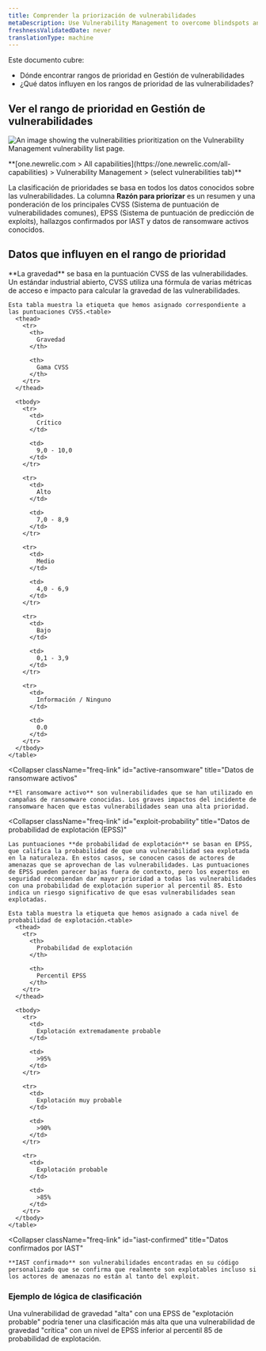 ```yaml
---
title: Comprender la priorización de vulnerabilidades
metaDescription: Use Vulnerability Management to overcome blindspots and assign remediation to developers as a security team.
freshnessValidatedDate: never
translationType: machine
---
```



Este documento cubre:

* Dónde encontrar rangos de prioridad en Gestión de vulnerabilidades
* ¿Qué datos influyen en los rangos de prioridad de las vulnerabilidades?

## Ver el rango de prioridad en Gestión de vulnerabilidades

<img
  title="Vulnerability Management prioritization"
  alt="An image showing the vulnerabilities prioritization on the Vulnerability Management vulnerability list page."
  src={vmPriority}
/>

<figcaption>
  <DoNotTranslate>
    **[one.newrelic.com > All capabilities](https://one.newrelic.com/all-capabilities) > Vulnerability Management > (select vulnerabilities tab)**
  </DoNotTranslate>
</figcaption>

La clasificación de prioridades se basa en todos los datos conocidos sobre las vulnerabilidades. La columna **Razón para priorizar** es un resumen y una ponderación de los principales CVSS (Sistema de puntuación de vulnerabilidades comunes), EPSS (Sistema de puntuación de predicción de exploits), hallazgos confirmados por IAST y datos de ransomware activos conocidos.

## Datos que influyen en el rango de prioridad

<CollapserGroup>
  <Collapser
    className="freq-link"
    id="severity"
    title="Datos de gravedad"
  >
    **La gravedad** se basa en la puntuación CVSS de las vulnerabilidades. Un estándar industrial abierto, CVSS utiliza una fórmula de varias métricas de acceso e impacto para calcular la gravedad de las vulnerabilidades.

    Esta tabla muestra la etiqueta que hemos asignado correspondiente a las puntuaciones CVSS.<table>
      <thead>
        <tr>
          <th>
            Gravedad
          </th>

          <th>
            Gama CVSS
          </th>
        </tr>
      </thead>

      <tbody>
        <tr>
          <td>
            Crítico
          </td>

          <td>
            9,0 - 10,0
          </td>
        </tr>

        <tr>
          <td>
            Alto
          </td>

          <td>
            7,0 - 8,9
          </td>
        </tr>

        <tr>
          <td>
            Medio
          </td>

          <td>
            4,0 - 6,9
          </td>
        </tr>

        <tr>
          <td>
            Bajo
          </td>

          <td>
            0,1 - 3,9
          </td>
        </tr>

        <tr>
          <td>
            Información / Ninguno
          </td>

          <td>
            0.0
          </td>
        </tr>
      </tbody>
    </table>
  </Collapser>

  <Collapser
    className="freq-link"
    id="active-ransomware"
    title="Datos de ransomware activos"
  >
    **El ransomware activo** son vulnerabilidades que se han utilizado en campañas de ransomware conocidas. Los graves impactos del incidente de ransomware hacen que estas vulnerabilidades sean una alta prioridad.
  </Collapser>

  <Collapser
    className="freq-link"
    id="exploit-probability"
    title="Datos de probabilidad de explotación (EPSS)"
  >
    Las puntuaciones **de probabilidad de explotación** se basan en EPSS, que califica la probabilidad de que una vulnerabilidad sea explotada en la naturaleza. En estos casos, se conocen casos de actores de amenazas que se aprovechan de las vulnerabilidades. Las puntuaciones de EPSS pueden parecer bajas fuera de contexto, pero los expertos en seguridad recomiendan dar mayor prioridad a todas las vulnerabilidades con una probabilidad de explotación superior al percentil 85. Esto indica un riesgo significativo de que esas vulnerabilidades sean explotadas.

    Esta tabla muestra la etiqueta que hemos asignado a cada nivel de probabilidad de explotación.<table>
      <thead>
        <tr>
          <th>
            Probabilidad de explotación
          </th>

          <th>
            Percentil EPSS
          </th>
        </tr>
      </thead>

      <tbody>
        <tr>
          <td>
            Explotación extremadamente probable
          </td>

          <td>
            >95%
          </td>
        </tr>

        <tr>
          <td>
            Explotación muy probable
          </td>

          <td>
            >90%
          </td>
        </tr>

        <tr>
          <td>
            Explotación probable
          </td>

          <td>
            >85%
          </td>
        </tr>
      </tbody>
    </table>
  </Collapser>

  <Collapser
    className="freq-link"
    id="iast-confirmed"
    title="Datos confirmados por IAST"
  >
    **IAST confirmado** son vulnerabilidades encontradas en su código personalizado que se confirma que realmente son explotables incluso si los actores de amenazas no están al tanto del exploit.
  </Collapser>
</CollapserGroup>

### Ejemplo de lógica de clasificación

Una vulnerabilidad de gravedad "alta" con una EPSS de "explotación probable" podría tener una clasificación más alta que una vulnerabilidad de gravedad "crítica" con un nivel de EPSS inferior al percentil 85 de probabilidad de explotación.